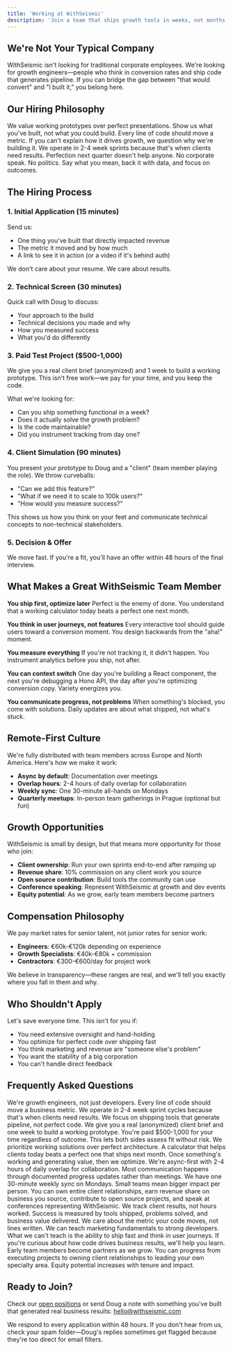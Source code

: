 ```yaml
---
title: 'Working at WithSeismic'
description: 'Join a team that ships growth tools in weeks, not months'
---
```


## We're Not Your Typical Company

WithSeismic isn't looking for traditional corporate employees. We're looking for growth engineers—people who think in conversion rates and ship code that generates pipeline. If you can bridge the gap between "that would convert" and "I built it," you belong here.

## Our Hiring Philosophy

<CardGroup cols={2}>
  <Card title="Ship Over Talk" icon="rocket">
    We value working prototypes over perfect presentations. Show us what you've built, not what you could build.
  </Card>
  <Card title="Growth Mindset" icon="chart-line">
    Every line of code should move a metric. If you can't explain how it drives growth, we question why we're building it.
  </Card>
  <Card title="Speed Matters" icon="bolt">
    We operate in 2-4 week sprints because that's when clients need results. Perfection next quarter doesn't help anyone.
  </Card>
  <Card title="Direct Communication" icon="comments">
    No corporate speak. No politics. Say what you mean, back it with data, and focus on outcomes.
  </Card>
</CardGroup>

## The Hiring Process

### 1. Initial Application (15 minutes)
Send us:
- One thing you've built that directly impacted revenue
- The metric it moved and by how much
- A link to see it in action (or a video if it's behind auth)

We don't care about your resume. We care about results.

### 2. Technical Screen (30 minutes)
Quick call with Doug to discuss:
- Your approach to the build
- Technical decisions you made and why
- How you measured success
- What you'd do differently

### 3. Paid Test Project ($500-1,000)
We give you a real client brief (anonymized) and 1 week to build a working prototype. This isn't free work—we pay for your time, and you keep the code.

What we're looking for:
- Can you ship something functional in a week?
- Does it actually solve the growth problem?
- Is the code maintainable?
- Did you instrument tracking from day one?

### 4. Client Simulation (90 minutes)
You present your prototype to Doug and a "client" (team member playing the role). We throw curveballs:
- "Can we add this feature?"
- "What if we need it to scale to 100k users?"
- "How would you measure success?"

This shows us how you think on your feet and communicate technical concepts to non-technical stakeholders.

### 5. Decision & Offer
We move fast. If you're a fit, you'll have an offer within 48 hours of the final interview.

## What Makes a Great WithSeismic Team Member

**You ship first, optimize later**
Perfect is the enemy of done. You understand that a working calculator today beats a perfect one next month.

**You think in user journeys, not features**
Every interactive tool should guide users toward a conversion moment. You design backwards from the "aha!" moment.

**You measure everything**
If you're not tracking it, it didn't happen. You instrument analytics before you ship, not after.

**You can context switch**
One day you're building a React component, the next you're debugging a Hono API, the day after you're optimizing conversion copy. Variety energizes you.

**You communicate progress, not problems**
When something's blocked, you come with solutions. Daily updates are about what shipped, not what's stuck.

## Remote-First Culture

We're fully distributed with team members across Europe and North America. Here's how we make it work:

- **Async by default**: Documentation over meetings
- **Overlap hours**: 2-4 hours of daily overlap for collaboration
- **Weekly sync**: One 30-minute all-hands on Mondays
- **Quarterly meetups**: In-person team gatherings in Prague (optional but fun)

## Growth Opportunities

WithSeismic is small by design, but that means more opportunity for those who join:

- **Client ownership**: Run your own sprints end-to-end after ramping up
- **Revenue share**: 10% commission on any client work you source
- **Open source contribution**: Build tools the community can use
- **Conference speaking**: Represent WithSeismic at growth and dev events
- **Equity potential**: As we grow, early team members become partners

## Compensation Philosophy

We pay market rates for senior talent, not junior rates for senior work:

- **Engineers**: €60k-€120k depending on experience
- **Growth Specialists**: €40k-€80k + commission
- **Contractors**: €300-€600/day for project work

We believe in transparency—these ranges are real, and we'll tell you exactly where you fall in them and why.

## Who Shouldn't Apply

Let's save everyone time. This isn't for you if:

- You need extensive oversight and hand-holding
- You optimize for perfect code over shipping fast
- You think marketing and revenue are "someone else's problem"
- You want the stability of a big corporation
- You can't handle direct feedback

## Frequently Asked Questions

<AccordionGroup>
  <Accordion title="What makes WithSeismic different from other remote development companies?">
    We're growth engineers, not just developers. Every line of code should move a business metric. We operate in 2-4 week sprint cycles because that's when clients need results. We focus on shipping tools that generate pipeline, not perfect code.
  </Accordion>

  <Accordion title="How does the paid test project work?">
    We give you a real (anonymized) client brief and one week to build a working prototype. You're paid $500-1,000 for your time regardless of outcome. This lets both sides assess fit without risk.
  </Accordion>

  <Accordion title="What does 'ship first, optimize later' mean in practice?">
    We prioritize working solutions over perfect architecture. A calculator that helps clients today beats a perfect one that ships next month. Once something's working and generating value, then we optimize.
  </Accordion>

  <Accordion title="How does remote collaboration work across time zones?">
    We're async-first with 2-4 hours of daily overlap for collaboration. Most communication happens through documented progress updates rather than meetings. We have one 30-minute weekly sync on Mondays.
  </Accordion>

  <Accordion title="What growth opportunities exist in a small team?">
    Small teams mean bigger impact per person. You can own entire client relationships, earn revenue share on business you source, contribute to open source projects, and speak at conferences representing WithSeismic.
  </Accordion>

  <Accordion title="How do you measure success for team members?">
    We track client results, not hours worked. Success is measured by tools shipped, problems solved, and business value delivered. We care about the metric your code moves, not lines written.
  </Accordion>

  <Accordion title="What if I don't have experience with growth marketing?">
    We can teach marketing fundamentals to strong developers. What we can't teach is the ability to ship fast and think in user journeys. If you're curious about how code drives business results, we'll help you learn.
  </Accordion>

  <Accordion title="What's the career progression at WithSeismic?">
    Early team members become partners as we grow. You can progress from executing projects to owning client relationships to leading your own specialty area. Equity potential increases with tenure and impact.
  </Accordion>
</AccordionGroup>

## Ready to Join?

Check our [open positions](/open-positions) or send Doug a note with something you've built that generated real business results: hello@withseismic.com

<Info>
  We respond to every application within 48 hours. If you don't hear from us, check your spam folder—Doug's replies sometimes get flagged because they're too direct for email filters.
</Info>